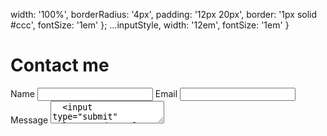   width: '100%',
  borderRadius: '4px',
  padding: '12px 20px',
  border: '1px solid #ccc',
  fontSize: '1em'
}; 
  ...inputStyle,
  width: '12em',
  fontSize: '1em'
}

# Contact me
<div style={{width: '50%'}}>
<form name="contact" data-netlify="true" data-netlify-honeypot="bot-field">
  <label for="name">Name</label>
  <input type="text" name="name" style={inputStyle}/>
  <label for="email">Email</label>
  <input type="email" name="_replyto" style={inputStyle} />
  <label for="message">Message</label>
  <textarea type="text" name="message" style={inputStyle} />
  <input type="submit" value="Send" style={submitStyle} />
  <input type="hidden" name="form-name" value="contact" />
</form>
</div>